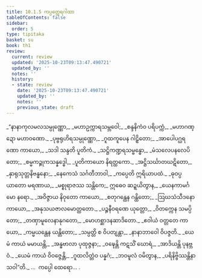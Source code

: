 ```yaml
---
title: 10.1.5 ကပ္ပတ္ထေရဂါထာ
tableOfContents: false
sidebar:
  order: 5
type: tipitaka
basket: su
book: th1
review:
  current: review
  updated: '2025-10-23T09:13:47.490721'
  updated_by: ''
  notes: ''
  history:
  - state: review
    date: '2025-10-23T09:13:47.490721'
    updated_by: ''
    notes: ''
    previous_state: draft
---
```



<ReviewStatus review={frontmatter.review} showDetails={true} />

<HypothesisAnnotation frontmatter={frontmatter} />

<DynamicBreadcrumb />

<Division number="567" book="th1" e="ch" v="19" p="304">

<Paragraph number="874" type="verses" book="th1">
_“နာနာကုလမလသမ္ပုဏ္ဏော,_  
_မဟာဥက္ကာရသမ္ဘဝေါ;_  
_စန္ဒနိကံဝ ပရိပက္ကံ,_  
_မဟာဂဏ္ဍော မဟာဝဏော._  

</Paragraph>

</Division>
<Division number="568" book="th1" e="ch" v="19" p="304">

<Paragraph number="875" type="verses" book="th1">
_ပုဗ္ဗရုဟိရသမ္ပုဏ္ဏော,_  
_ဂူထကူပေန ဂါဠှိတော;_  
_အာပေါပဂ္ဃရဏော ကာယော,_  
_သဒါ သန္ဒတိ ပူတိကံ._  

</Paragraph>

</Division>
<Division number="569" book="th1" e="ch" v="19" p="304">

<Paragraph number="876" type="verses" book="th1">
_သဋ္ဌိကဏ္ဍရသမ္ဗန္ဓော,_  
_မံသလေပနလေပိတော;_  
_စမ္မကဉ္စုကသန္နဒ္ဓေါ,_  
_ပူတိကာယော နိရတ္ထကော._  

</Paragraph>

</Division>
<Division number="570" book="th1" e="ch" v="19" p="304">

<Paragraph number="877" type="verses" book="th1">
_အဋ္ဌိသင်္ဃာတဃဋိတော,_  
_နှာရုသုတ္တနိဗန္ဓနော;_  
_နေကေသံ သင်္ဂတီဘာဝါ,_  
_ကပ္ပေတိ ဣရိယာပထံ._  

</Paragraph>

</Division>
<Division number="571" book="th1" e="ch" v="19" p="304">

<Paragraph number="878" type="verses" book="th1">
_ဓုဝပ္ပယာတော မရဏာယ,_  
_မစ္စုရာဇဿ သန္တိကေ;_  
ဣဓေဝ ဆဍ္ဍယိတွာန,_  
_ယေနကာမင်္ဂမော နရော._  

</Paragraph>

</Division>
<Division number="572" book="th1" e="ch" v="19" p="304">

<Paragraph number="879" type="verses" book="th1">
_အဝိဇ္ဇာယ နိဝုတော ကာယော,_  
_စတုဂန္ထေန ဂန္ထိတော;_  
_ဩဃသံသီဒနော ကာယော,_  
_အနုသယဇာလမောတ္ထတော._  

</Paragraph>

</Division>
<Division number="573" book="th1" e="ch" v="19" p="304">

<Paragraph number="880" type="verses" book="th1">
_ပဉ္စနီဝရဏေ ယုတ္တော,_  
_ဝိတက္ကေန သမပ္ပိတော;_  
_တဏှာမူလေနာနုဂတော,_  
_မောဟစ္ဆာဒနဆာဒိတော._  

</Paragraph>

</Division>
<Division number="574" book="th1" e="ch" v="19" p="304">

<Paragraph number="881" type="verses" book="th1">
_ဧဝါယံ ဝတ္တတေ ကာယော,_  
_ကမ္မယန္တေန ယန္တိတော;_  
_သမ္ပတ္တိ စ ဝိပတျန္တာ,_  
_နာနာဘာဝေါ ဝိပဇ္ဇတိ._  

</Paragraph>

</Division>
<Division number="575" book="th1" e="ch" v="19" p="305">

<Paragraph number="882" type="verses" book="th1">
_ယေမံ ကာယံ မမာယန္တိ,_  
_အန္ဓဗာလာ ပုထုဇ္ဇနာ;_  
_ဝဍ္ဎေန္တိ ကဋသိံ ဃောရံ,_  
_အာဒိယန္တိ ပုနဗ္ဘဝံ._  

</Paragraph>

</Division>
<Division number="576" book="th1" e="ch" v="19" p="305">

<Paragraph number="883" type="verses" book="th1">
_ယေမံ ကာယံ ဝိဝဇ္ဇေန္တိ,_  
_ဂူထလိတ္တံဝ ပန္နဂံ;_  
_ဘဝမူလံ ဝမိတွာန,_  
_ပရိနိဗ္ဗိဿန္တိနာသဝါ”တိ._  


</Paragraph>
</Division>

<Paragraph number="884" type="center" book="th1">
…  ကပ္ပေါ ထေရော… .
</Paragraph>